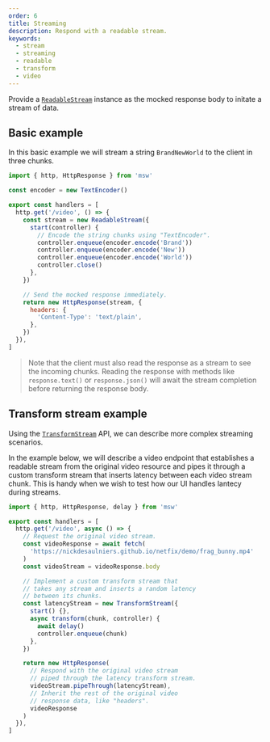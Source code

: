 ```yaml
---
order: 6
title: Streaming
description: Respond with a readable stream.
keywords:
  - stream
  - streaming
  - readable
  - transform
  - video
---
```


Provide a [`ReadableStream`](https://developer.mozilla.org/en-US/docs/Web/API/ReadableStream) instance as the mocked response body to initate a stream of data.

## Basic example

In this basic example we will stream a string `BrandNewWorld` to the client in three chunks.

```js /stream/ {7,10-13,18}
import { http, HttpResponse } from 'msw'

const encoder = new TextEncoder()

export const handlers = [
  http.get('/video', () => {
    const stream = new ReadableStream({
      start(controller) {
        // Encode the string chunks using "TextEncoder".
        controller.enqueue(encoder.encode('Brand'))
        controller.enqueue(encoder.encode('New'))
        controller.enqueue(encoder.encode('World'))
        controller.close()
      },
    })

    // Send the mocked response immediately.
    return new HttpResponse(stream, {
      headers: {
        'Content-Type': 'text/plain',
      },
    })
  }),
]
```

> Note that the client must also read the response as a stream to see the incoming chunks. Reading the response with methods like `response.text()` or `response.json()` will await the stream completion before returning the response body.

## Transform stream example

Using the [`TransformStream`](https://developer.mozilla.org/en-US/docs/Web/API/TransformStream) API, we can describe more complex streaming scenarios.

In the example below, we will describe a video endpoint that establishes a readable stream from the original video resource and pipes it through a custom transform stream that inserts latency between each video stream chunk. This is handy when we wish to test how our UI handles lantecy during streams.

```js {14-20,25}
import { http, HttpResponse, delay } from 'msw'

export const handlers = [
  http.get('/video', async () => {
    // Request the original video stream.
    const videoResponse = await fetch(
      'https://nickdesaulniers.github.io/netfix/demo/frag_bunny.mp4'
    )
    const videoStream = videoResponse.body

    // Implement a custom transform stream that
    // takes any stream and inserts a random latency
    // between its chunks.
    const latencyStream = new TransformStream({
      start() {},
      async transform(chunk, controller) {
        await delay()
        controller.enqueue(chunk)
      },
    })

    return new HttpResponse(
      // Respond with the original video stream
      // piped through the latency transform stream.
      videoStream.pipeThrough(latencyStream),
      // Inherit the rest of the original video
      // response data, like "headers".
      videoResponse
    )
  }),
]
```

